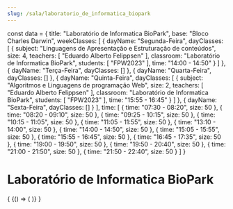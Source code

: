 ```yaml
---
slug: /sala/laboratorio_de_informatica_biopark
---
```

const data = {
  title: "Laboratório de Informatica BioPark",
  base: "Bloco Charles Darwin",
  weekClasses: [
    {
      dayName: "Segunda-Feira",
      dayClasses: [
        {
          subject: "Linguagens de Apresentação e Estruturação de conteúdos",
          size: 4,
          teachers: [
            "Eduardo Alberto Felippsen"
          ],
          classroom: "Laboratório de Informatica BioPark",
          students: [
            "FPW2023"
          ],
          time: "14:00 - 14:50"
        }
      ]
    },
    {
      dayName: "Terça-Feira",
      dayClasses: []
    },
    {
      dayName: "Quarta-Feira",
      dayClasses: []
    },
    {
      dayName: "Quinta-Feira",
      dayClasses: [
        {
          subject: "Algoritmos e Linguagens de programação Web",
          size: 2,
          teachers: [
            "Eduardo Alberto Felippsen"
          ],
          classroom: "Laboratório de Informatica BioPark",
          students: [
            "FPW2023"
          ],
          time: "15:55 - 16:45"
        }
      ]
    },
    {
      dayName: "Sexta-Feira",
      dayClasses: []
    }
  ],
  time: [
    {
      time: "07:30 - 08:20",
      size: 50
    },
    {
      time: "08:20 - 09:10",
      size: 50
    },
    {
      time: "09:25 - 10:15",
      size: 50
    },
    {
      time: "10:15 - 11:05",
      size: 50
    },
    {
      time: "11:05 - 11:55",
      size: 50
    },
    {
      time: "13:10 - 14:00",
      size: 50
    },
    {
      time: "14:00 - 14:50",
      size: 50
    },
    {
      time: "15:05 - 15:55",
      size: 50
    },
    {
      time: "15:55 - 16:45",
      size: 50
    },
    {
      time: "16:45 - 17:35",
      size: 50
    },
    {
      time: "19:00 - 19:50",
      size: 50
    },
    {
      time: "19:50 - 20:40",
      size: 50
    },
    {
      time: "21:00 - 21:50",
      size: 50
    },
    {
      time: "21:50 - 22:40",
      size: 50
    }
  ]
}

# Laboratório de Informatica BioPark

<div>
  {
    <BrowserOnly>
      {() => (
        <Grid
          title={data.title}
          weekClasses={data.weekClasses}
          time={data.time}
        />
      )}
    </BrowserOnly>
  }
</div>
